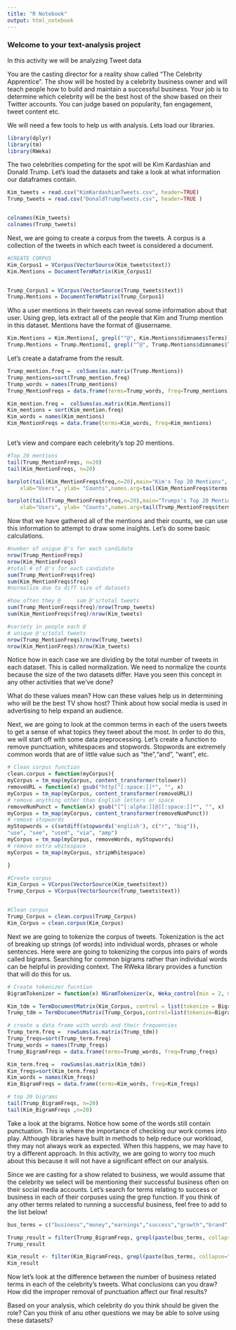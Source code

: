 ```yaml
---
title: "R Notebook"
output: html_notebook
---
```

### Welcome to your text-analysis project
In this activity we will be analyzing Tweet data

You are the casting director for a reality show called "The Celebrity Apprentice". The show will be hosted by a celebrity business owner and will teach people how to build and maintain a successful business. Your job is to determine which celebrity will be the best host of the show based on their Twitter accounts. You can judge based on popularity, fan engagement, tweet content etc.


We will need a few tools to help us with analysis. Lets load our libraries.

```r
library(dplyr)
library(tm)
library(RWeka)
```


The two celebrities competing for the spot will be Kim Kardashian and Donald Trump. Let's load the datasets and take a look at what information our dataframes contain.

```r

Kim_tweets = read.csv("KimKardashianTweets.csv", header=TRUE)
Trump_tweets = read.csv("DonaldTrumpTweets.csv", header=TRUE )


colnames(Kim_tweets)
colnames(Trump_tweets)
```
Next, we are going to create a corpus from the tweets. A corpus is a collection of the tweets in which each tweet is considered a document. 
```r
#CREATE CORPUS
Kim_Corpus1 = VCorpus(VectorSource(Kim_tweets$text))
Kim.Mentions = DocumentTermMatrix(Kim_Corpus1)


Trump_Corpus1 = VCorpus(VectorSource(Trump_tweets$text))
Trump.Mentions = DocumentTermMatrix(Trump_Corpus1)

```
Who a user mentions in their tweets can reveal some information about that user. Using grep, lets extract all of the people that Kim and Trump mention in this dataset. Mentions have the format of @username.
```r
Kim.Mentions = Kim.Mentions[, grepl("^@", Kim.Mentions$dimnames$Terms)]
Trump.Mentions = Trump.Mentions[, grepl("^@", Trump.Mentions$dimnames$Terms)]
```
Let's create a dataframe from the result.
```r

Trump_mention.freq =  colSums(as.matrix(Trump.Mentions))
Trump_mentions=sort(Trump_mention.freq)
Trump_words = names(Trump_mentions)
Trump_MentionFreqs = data.frame(terms=Trump_words, freq=Trump_mentions)

Kim_mention.freq =  colSums(as.matrix(Kim.Mentions))
Kim_mentions = sort(Kim_mention.freq)
Kim_words = names(Kim_mentions)
Kim_MentionFreqs = data.frame(terms=Kim_words, freq=Kim_mentions)



```
Let's view and compare each celebrity's top 20 mentions. 
```r
#Top 20 mentions
tail(Trump_MentionFreqs, n=20)
tail(Kim_MentionFreqs, n=20)

barplot(tail(Kim_MentionFreqs$freq,n=20),main="Kim's Top 20 Mentions", 
  	xlab="Users", ylab= "Counts",names.arg=tail(Kim_MentionFreqs$terms,n=20),las=2)

barplot(tail(Trump_MentionFreqs$freq,n=20),main="Trumps's Top 20 Mentions", 
  	xlab="Users", ylab= "Counts",names.arg=tail(Trump_MentionFreqs$terms,n=20),las=2)

```
Now that we have gathered all of the mentions and their counts, we can use this information to attempt to draw some insights. Let's do some basic calculations. 
```r
#number of unique @'s for each candidate
nrow(Trump_MentionFreqs)
nrow(Kim_MentionFreqs)
#total # of @'s for each candidate
sum(Trump_MentionFreqs$freq)
sum(Kim_MentionFreqs$freq)
#normalize due to diff size of datasets

```

```r
#how often they @     sum @'s/total tweets
sum(Trump_MentionFreqs$freq)/nrow(Trump_tweets)
sum(Kim_MentionFreqs$freq)/nrow(Kim_tweets)

#variety in people each @   
# unique @'s/total tweets
nrow(Trump_MentionFreqs)/nrow(Trump_tweets)
nrow(Kim_MentionFreqs)/nrow(Kim_tweets)
```
Notice how in each case we are dividing by the total number of tweets in each dataset. This is called normalization. We need to normalize the counts because the size of the two datasets differ. Have you seen this concept in any other activities that we've done?

What do these values mean? How can these values help us in determining who will be the best TV show host? Think about how social media is used in advertising to help expand an audience. 


Next, we are going to look at the common terms in each of the users tweets to get a sense of what topics they tweet about the most. In order to do this, we will start off with some data preprocessing. Let's create a function to remove punctuation, whitespaces and stopwords. Stopwords are extremely common words that are of little value such as "the","and", "want", etc.
```r

# Clean corpus function
clean.corpus = function(myCorpus){
myCorpus = tm_map(myCorpus, content_transformer(tolower))
removeURL = function(x) gsub("http[^[:space:]]*", "", x)
myCorpus = tm_map(myCorpus, content_transformer(removeURL))
# remove anything other than English letters or space
removeNumPunct = function(x) gsub("[^[:alpha:][@][:space:]]*", "", x)
myCorpus = tm_map(myCorpus, content_transformer(removeNumPunct))
# remove stopwords
myStopwords = c(setdiff(stopwords('english'), c("r", "big")),
"use", "see", "used", "via", "amp")
myCorpus = tm_map(myCorpus, removeWords, myStopwords)
# remove extra whitespace
myCorpus = tm_map(myCorpus, stripWhitespace)

}
```

```r

#Create corpus 
Kim_Corpus = VCorpus(VectorSource(Kim_tweets$text))
Trump_Corpus = VCorpus(VectorSource(Trump_tweets$text))


#Clean corpus
Trump_Corpus = clean.corpus(Trump_Corpus)
Kim_Corpus = clean.corpus(Kim_Corpus)
```
Next we are going to tokenize the corpus of tweets. Tokenization is the act of breaking up strings (of words) into individual words, phrases or whole sentences. Here were are going to tokenizing the corpus into pairs of words called bigrams. Searching for common bigrams rather than individual words can be helpful in providing context. The RWeka library provides a function that will do this for us. 
```r
# Create tokenizer fucntion
BigramTokenizer = function(x) NGramTokenizer(x, Weka_control(min = 2, max = 2))

Kim_tdm = TermDocumentMatrix(Kim_Corpus, control = list(tokenize = BigramTokenizer))
Trump_tdm = TermDocumentMatrix(Trump_Corpus,control=list(tokenize=BigramTokenizer))

```

```r

# create a data frame with words and their frequencies
Trump_term.freq =  rowSums(as.matrix(Trump_tdm))
Trump_freqs=sort(Trump_term.freq)
Trump_words = names(Trump_freqs)
Trump_BigramFreqs = data.frame(terms=Trump_words, freq=Trump_freqs)

Kim_term.freq =  rowSums(as.matrix(Kim_tdm))
Kim_freqs=sort(Kim_term.freq)
Kim_words = names(Kim_freqs)
Kim_BigramFreqs = data.frame(terms=Kim_words, freq=Kim_freqs)

# top 20 bigrams
tail(Trump_BigramFreqs, n=20)
tail(Kim_BigramFreqs ,n=20)

```
Take a look at the bigrams. Notice how some of the words still contain punctuation. This is where the importance of checking our work comes into play. Although libraries have built in methods to help reduce our workload, they may not always work as expected. When this happens, we may have to try a different approach. In this activity, we are going to worry too much about this because it will not have a significant effect on our analysis.


Since we are casting for a show related to business, we would assume that the celebrity we select will be mentioning their successful business often on their social media accounts. Let's search for terms relating to success or business in each of their corpuses using the grep function. If you think of any other terms related to running a successful business, feel free to add to the list below!
```r
bus_terms = c("business","money","earnings","success","growth","brand","stock","market","enterprise","economy","account","cash","advertise","buy","buyers","earnings","commodity","stores","product","kkw","apprentice")

```

```r
Trump_result = filter(Trump_BigramFreqs, grepl(paste(bus_terms, collapse="|"), terms))
Trump_result

```

```r
Kim_result <- filter(Kim_BigramFreqs, grepl(paste(bus_terms, collapse="|"), terms))
Kim_result
```
Now let's look at the difference between the number of business related terms in each of the celebrity's tweets. What conclusions can you draw? How did the improper removal of punctuation affect our final results?

Based on your analysis, which celebrity do you think should be given the role?
Can you think of anu other questions we may be able to solve using these datasets?


